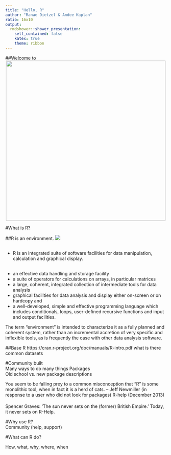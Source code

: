 ```yaml
---
title: "Hello, R"
author: "Ranae Dietzel & Andee Kaplan"
ratio: 16x10
output:
  rmdshower::shower_presentation:
    self_contained: false
    katex: true
    theme: ribbon
---
```


##Welcome to    
<center><img src="images/rlogo.png" width="500px"/></center> 

#What is R?  

##R is an environment. 
<img src="images/environment4.jpg" class="cover height" style="filter:FlipH" />






##

* R is an integrated suite of software facilities for data manipulation, calculation and graphical display. 

##  

* an effective data handling and storage facility  
* a suite of operators for calculations on arrays, in particular matrices  
* a large, coherent, integrated collection of intermediate tools for data analysis  
* graphical facilities for data analysis and display either on-screen or on hardcopy and  
* a well-developed, simple and effective programming language which includes conditionals, loops, user-defined recursive functions and input and output facilities.  

The term "environment" is intended to characterize it as a fully planned and coherent system, rather than an incremental accretion of very specific and inflexible tools, as is frequently the case with other data analysis software.  

##Base R  https://cran.r-project.org/doc/manuals/R-intro.pdf
  what is there
  common datasets


 
#Community built  
  Many ways to do many things
  Packages  
    Old school vs. new package descriptions  
  
  
You seem to be falling prey to a common misconception that "R" is some monolithic tool, when in fact it is a herd of cats.
   -- Jeff Newmiller (in response to a user who did not look for packages)
      R-help (December 2013)  

####

Spencer Graves: 'The sun never sets on the (former) British Empire.' Today, it never sets on R-Help.  



#Why use R?  
  Community (help, support) 
  
#What can R do? 
  
  
  



How, what, why, where, when 

  


